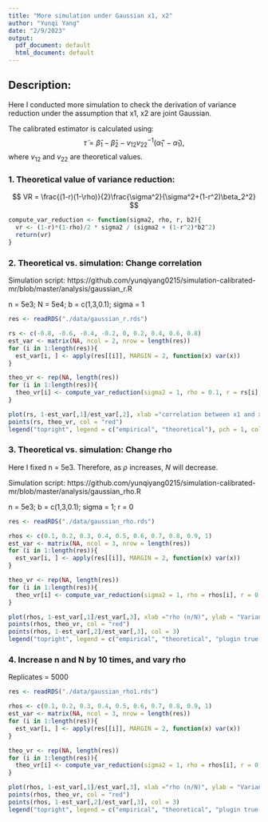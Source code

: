 ```yaml
---
title: "More simulation under Gaussian x1, x2"
author: "Yunqi Yang"
date: "2/9/2023"
output:
  pdf_document: default
  html_document: default
---
```

## Description:

Here I conducted more simulation to check the derivation of variance reduction under the assumption that x1, x2 are joint Gaussian. 

The calibrated estimator is calculated using:
$$
\tilde\tau= \hat\beta_1-\hat\beta_2-v_{12}v_{22}^{-1}(\hat\alpha_1'-\hat\alpha_1),
$$
where $v_{12}$ and $v_{22}$ are theoretical values. 


### 1. Theoretical value of variance reduction:

$$
VR = \frac{(1-r)(1-\rho)}{2}\frac{\sigma^2}{\sigma^2+(1-r^2)\beta_2^2}
$$
```r
compute_var_reduction <- function(sigma2, rho, r, b2){
  vr <- (1-r)*(1-rho)/2 * sigma2 / (sigma2 + (1-r^2)*b2^2)
  return(vr)
}
```

### 2. Theoretical vs. simulation: Change correlation 

Simulation script: https://github.com/yunqiyang0215/simulation-calibrated-mr/blob/master/analysis/gaussian_r.R

n = 5e3; N = 5e4; b = c(1,3,0.1); sigma = 1
```r
res <- readRDS("./data/gaussian_r.rds")
```

```r
rs <- c(-0.8, -0.6, -0.4, -0.2, 0, 0.2, 0.4, 0.6, 0.8)
est_var <- matrix(NA, ncol = 2, nrow = length(res))
for (i in 1:length(res)){
  est_var[i, ] <- apply(res[[i]], MARGIN = 2, function(x) var(x))
}
```

```r
theo_vr <- rep(NA, length(res))
for (i in 1:length(res)){
  theo_vr[i] <- compute_var_reduction(sigma2 = 1, rho = 0.1, r = rs[i], b2 = 0.1)
}

```

```r
plot(rs, 1-est_var[,1]/est_var[,2], xlab ="correlation between x1 and x2", ylab = "Variance reduction proportion")
points(rs, theo_vr, col = "red")
legend("topright", legend = c("empirical", "theoretical"), pch = 1, col = c(1,2))
```

### 3. Theoretical vs. simulation: Change rho

Here I fixed n = 5e3. Therefore, as $\rho$ increases, $N$ will decrease. 


Simulation script: https://github.com/yunqiyang0215/simulation-calibrated-mr/blob/master/analysis/gaussian_rho.R


n = 5e3; b = c(1,3,0.1); sigma = 1; r = 0

```r
res <- readRDS("./data/gaussian_rho.rds")
```

```r
rhos <- c(0.1, 0.2, 0.3, 0.4, 0.5, 0.6, 0.7, 0.8, 0.9, 1)
est_var <- matrix(NA, ncol = 3, nrow = length(res))
for (i in 1:length(res)){
  est_var[i, ] <- apply(res[[i]], MARGIN = 2, function(x) var(x))
}
```

```r
theo_vr <- rep(NA, length(res))
for (i in 1:length(res)){
  theo_vr[i] <- compute_var_reduction(sigma2 = 1, rho = rhos[i], r = 0, b2 = 0.1)
}
```

```r
plot(rhos, 1-est_var[,1]/est_var[,3], xlab ="rho (n/N)", ylab = "Variance reduction proportion", ylim = c(0, 0.6))
points(rhos, theo_vr, col = "red")
points(rhos, 1-est_var[,2]/est_var[,3], col = 3)
legend("topright", legend = c("empirical", "theoretical", "plugin true alpha"), col = c(1,2, 3), pch = 1)


```

### 4. Increase n and N by 10 times, and vary rho

Replicates = 5000
```r
res <- readRDS("./data/gaussian_rho1.rds")

rhos <- c(0.1, 0.2, 0.3, 0.4, 0.5, 0.6, 0.7, 0.8, 0.9, 1)
est_var <- matrix(NA, ncol = 3, nrow = length(res))
for (i in 1:length(res)){
  est_var[i, ] <- apply(res[[i]], MARGIN = 2, function(x) var(x))
}

theo_vr <- rep(NA, length(res))
for (i in 1:length(res)){
  theo_vr[i] <- compute_var_reduction(sigma2 = 1, rho = rhos[i], r = 0, b2 = 0.1)
}

plot(rhos, 1-est_var[,1]/est_var[,3], xlab ="rho (n/N)", ylab = "Variance reduction proportion", ylim = c(0, 0.6))
points(rhos, theo_vr, col = "red")
points(rhos, 1-est_var[,2]/est_var[,3], col = 3)
legend("topright", legend = c("empirical", "theoretical", "plugin true alpha"), col = c(1,2, 3), pch = 1)
```

